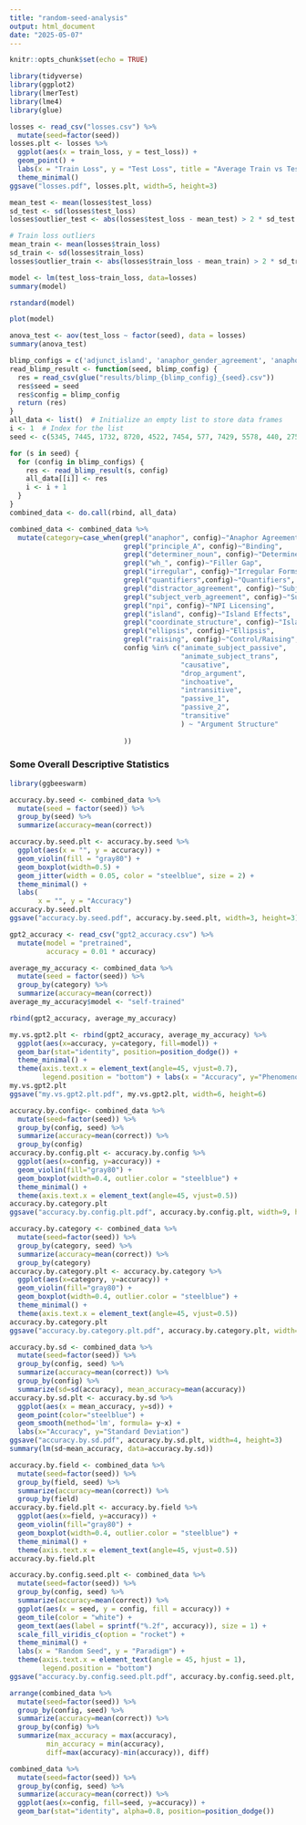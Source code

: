 ```yaml
---
title: "random-seed-analysis"
output: html_document
date: "2025-05-07"
---
```


```r
knitr::opts_chunk$set(echo = TRUE)
```

```r
library(tidyverse)
library(ggplot2)
library(lmerTest)
library(lme4)
library(glue)
```

```r
losses <- read_csv("losses.csv") %>%
  mutate(seed=factor(seed))
losses.plt <- losses %>%
  ggplot(aes(x = train_loss, y = test_loss)) +
  geom_point() +
  labs(x = "Train Loss", y = "Test Loss", title = "Average Train vs Test Loss for 20 Re-runs") +
  theme_minimal()
ggsave("losses.pdf", losses.plt, width=5, height=3)
```
```r
mean_test <- mean(losses$test_loss)
sd_test <- sd(losses$test_loss)
losses$outlier_test <- abs(losses$test_loss - mean_test) > 2 * sd_test

# Train loss outliers
mean_train <- mean(losses$train_loss)
sd_train <- sd(losses$train_loss)
losses$outlier_train <- abs(losses$train_loss - mean_train) > 2 * sd_train
```

```r
model <- lm(test_loss~train_loss, data=losses)
summary(model)
```

```r
rstandard(model)
```
```r
plot(model)
```

```r
anova_test <- aov(test_loss ~ factor(seed), data = losses)
summary(anova_test)
```


```r
blimp_configs = c('adjunct_island', 'anaphor_gender_agreement', 'anaphor_number_agreement', 'animate_subject_passive', 'animate_subject_trans', 'causative', 'complex_NP_island', 'coordinate_structure_constraint_complex_left_branch', 'coordinate_structure_constraint_object_extraction', 'determiner_noun_agreement_1', 'determiner_noun_agreement_2', 'determiner_noun_agreement_irregular_1', 'determiner_noun_agreement_irregular_2', 'determiner_noun_agreement_with_adj_2', 'determiner_noun_agreement_with_adj_irregular_1', 'determiner_noun_agreement_with_adj_irregular_2', 'determiner_noun_agreement_with_adjective_1', 'distractor_agreement_relational_noun', 'distractor_agreement_relative_clause', 'drop_argument', 'ellipsis_n_bar_1', 'ellipsis_n_bar_2', 'existential_there_object_raising', 'existential_there_quantifiers_1', 'existential_there_quantifiers_2', 'existential_there_subject_raising', 'expletive_it_object_raising', 'inchoative', 'intransitive', 'irregular_past_participle_adjectives', 'irregular_past_participle_verbs', 'irregular_plural_subject_verb_agreement_1', 'irregular_plural_subject_verb_agreement_2', 'left_branch_island_echo_question', 'left_branch_island_simple_question', 'matrix_question_npi_licensor_present', 'npi_present_1', 'npi_present_2', 'only_npi_licensor_present', 'only_npi_scope', 'passive_1', 'passive_2', 'principle_A_c_command', 'principle_A_case_1', 'principle_A_case_2', 'principle_A_domain_1', 'principle_A_domain_2', 'principle_A_domain_3', 'principle_A_reconstruction', 'regular_plural_subject_verb_agreement_1', 'regular_plural_subject_verb_agreement_2', 'sentential_negation_npi_licensor_present', 'sentential_negation_npi_scope', 'sentential_subject_island', 'superlative_quantifiers_1', 'superlative_quantifiers_2', 'tough_vs_raising_1', 'tough_vs_raising_2', 'transitive', 'wh_island', 'wh_questions_object_gap', 'wh_questions_subject_gap', 'wh_questions_subject_gap_long_distance', 'wh_vs_that_no_gap', 'wh_vs_that_no_gap_long_distance', 'wh_vs_that_with_gap', 'wh_vs_that_with_gap_long_distance')
read_blimp_result <- function(seed, blimp_config) {
  res = read_csv(glue("results/blimp_{blimp_config}_{seed}.csv"))
  res$seed = seed
  res$config = blimp_config
  return (res)
}
all_data <- list()  # Initialize an empty list to store data frames
i <- 1  # Index for the list
seed <- c(5345, 7445, 1732, 8720, 4522, 7454, 577, 7429, 5578, 440, 2751, 5731, 5272, 5653, 4000, 4557, 583, 6290, 7051, 4895)

for (s in seed) {
  for (config in blimp_configs) {
    res <- read_blimp_result(s, config)
    all_data[[i]] <- res
    i <- i + 1
  }
}
combined_data <- do.call(rbind, all_data)
```
```r
combined_data <- combined_data %>%
  mutate(category=case_when(grepl("anaphor", config)~"Anaphor Agreement",
                            grepl("principle_A", config)~"Binding",
                            grepl("determiner_noun", config)~"Determiner-Noun Agreement",
                            grepl("wh_", config)~"Filler Gap",
                            grepl("irregular", config)~"Irregular Forms",
                            grepl("quantifiers",config)~"Quantifiers",
                            grepl("distractor_agreement", config)~"Subject-Verb Agreement",
                            grepl("subject_verb_agreement", config)~"Subject-Verb Agreement",
                            grepl("npi", config)~"NPI Licensing",
                            grepl("island", config)~"Island Effects",
                            grepl("coordinate_structure", config)~"Island Effects",
                            grepl("ellipsis", config)~"Ellipsis",
                            grepl("raising", config)~"Control/Raising",
                            config %in% c("animate_subject_passive", 
                                          "animate_subject_trans", 
                                          "causative",
                                          "drop_argument",
                                          "inchoative",
                                          "intransitive",
                                          "passive_1",
                                          "passive_2",
                                          "transitive"
                                          ) ~ "Argument Structure"
                            
                            ))
```



### Some Overall Descriptive Statistics
```r
library(ggbeeswarm)

accuracy.by.seed <- combined_data %>%
  mutate(seed = factor(seed)) %>%
  group_by(seed) %>% 
  summarize(accuracy=mean(correct)) 

accuracy.by.seed.plt <- accuracy.by.seed %>%
  ggplot(aes(x = "", y = accuracy)) +
  geom_violin(fill = "gray80") +
  geom_boxplot(width=0.5) +
  geom_jitter(width = 0.05, color = "steelblue", size = 2) +
  theme_minimal() +
  labs(
       x = "", y = "Accuracy") 
accuracy.by.seed.plt
ggsave("accuracy.by.seed.pdf", accuracy.by.seed.plt, width=3, height=3)
```

```r
gpt2_accuracy <- read_csv("gpt2_accuracy.csv") %>%
  mutate(model = "pretrained",
         accuracy = 0.01 * accuracy)
```

```r
average_my_accuracy <- combined_data %>%
  mutate(seed = factor(seed)) %>%
  group_by(category) %>% 
  summarize(accuracy=mean(correct)) 
average_my_accuracy$model <- "self-trained"
```

```r
rbind(gpt2_accuracy, average_my_accuracy)
```


```r
my.vs.gpt2.plt <- rbind(gpt2_accuracy, average_my_accuracy) %>%
  ggplot(aes(x=accuracy, y=category, fill=model)) +
  geom_bar(stat="identity", position=position_dodge()) + 
  theme_minimal() +
  theme(axis.text.x = element_text(angle=45, vjust=0.7),
        legend.position = "bottom") + labs(x = "Accuracy", y="Phenomenon")
my.vs.gpt2.plt
ggsave("my.vs.gpt2.plt.pdf", my.vs.gpt2.plt, width=6, height=6)
```


```r
accuracy.by.config<- combined_data %>%
  mutate(seed=factor(seed)) %>%
  group_by(config, seed) %>%
  summarize(accuracy=mean(correct)) %>%
  group_by(config)
accuracy.by.config.plt <- accuracy.by.config %>%
  ggplot(aes(x=config, y=accuracy)) + 
  geom_violin(fill="gray80") + 
  geom_boxplot(width=0.4, outlier.color = "steelblue") + 
  theme_minimal() +
  theme(axis.text.x = element_text(angle=45, vjust=0.5))
accuracy.by.category.plt
ggsave("accuracy.by.config.plt.pdf", accuracy.by.config.plt, width=9, height=3.5)
```


```r
accuracy.by.category <- combined_data %>%
  mutate(seed=factor(seed)) %>%
  group_by(category, seed) %>%
  summarize(accuracy=mean(correct)) %>%
  group_by(category)
accuracy.by.category.plt <- accuracy.by.category %>%
  ggplot(aes(x=category, y=accuracy)) + 
  geom_violin(fill="gray80") + 
  geom_boxplot(width=0.4, outlier.color = "steelblue") + 
  theme_minimal() +
  theme(axis.text.x = element_text(angle=45, vjust=0.5))
accuracy.by.category.plt
ggsave("accuracy.by.category.plt.pdf", accuracy.by.category.plt, width=9, height=3.5)
```
```r
accuracy.by.sd <- combined_data %>%
  mutate(seed=factor(seed)) %>%
  group_by(config, seed) %>%
  summarize(accuracy=mean(correct)) %>%
  group_by(config) %>%
  summarize(sd=sd(accuracy), mean_accuracy=mean(accuracy)) 
accuracy.by.sd.plt <- accuracy.by.sd %>%
  ggplot(aes(x = mean_accuracy, y=sd)) +
  geom_point(color="steelblue") + 
  geom_smooth(method='lm', formula= y~x) + 
  labs(x="Accuracy", y="Standard Deviation")
ggsave("accuracy.by.sd.pdf", accuracy.by.sd.plt, width=4, height=3)
summary(lm(sd~mean_accuracy, data=accuracy.by.sd))
```


```r
accuracy.by.field <- combined_data %>%
  mutate(seed=factor(seed)) %>%
  group_by(field, seed) %>%
  summarize(accuracy=mean(correct)) %>%
  group_by(field)
accuracy.by.field.plt <- accuracy.by.field %>%
  ggplot(aes(x=field, y=accuracy)) + 
  geom_violin(fill="gray80") + 
  geom_boxplot(width=0.4, outlier.color = "steelblue") + 
  theme_minimal() +
  theme(axis.text.x = element_text(angle=45, vjust=0.5))
accuracy.by.field.plt
```

```r
accuracy.by.config.seed.plt <- combined_data %>%
  mutate(seed=factor(seed)) %>%
  group_by(config, seed) %>%
  summarize(accuracy=mean(correct)) %>%
  ggplot(aes(x = seed, y = config, fill = accuracy)) +
  geom_tile(color = "white") +
  geom_text(aes(label = sprintf("%.2f", accuracy)), size = 1) + 
  scale_fill_viridis_c(option = "rocket") +
  theme_minimal() +
  labs(x = "Random Seed", y = "Paradigm") +
  theme(axis.text.x = element_text(angle = 45, hjust = 1),
        legend.position = "bottom")
ggsave("accuracy.by.config.seed.plt.pdf", accuracy.by.config.seed.plt, height=10, width=6)
```

```r
arrange(combined_data %>%
  mutate(seed=factor(seed)) %>%
  group_by(config, seed) %>%
  summarize(accuracy=mean(correct)) %>%
  group_by(config) %>%
  summarize(max_accuracy = max(accuracy),
         min_accuracy = min(accuracy),
         diff=max(accuracy)-min(accuracy)), diff)
```




```r
combined_data %>%
  mutate(seed=factor(seed)) %>%
  group_by(config, seed) %>%
  summarize(accuracy=mean(correct)) %>%
  ggplot(aes(x=config, fill=seed, y=accuracy)) + 
  geom_bar(stat="identity", alpha=0.8, position=position_dodge())
```

